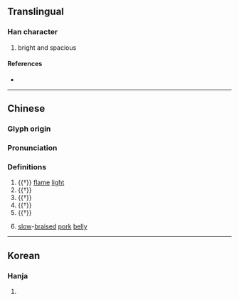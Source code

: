 {{also|𤆓}}
{{character info}}
==Translingual==

===Han character===
{{Han char|rn=86|rad=火|as=15|sn=19|four=90886|canj=FITC|ids=⿰火廣}}

# bright and spacious

====References====
* {{Han ref|kx=0686.240|dkj=19548|dj=1099.100|hdz=32243.130|uh=720C|ud=29196|bh=F269|bd=62057}}

----

==Chinese==
{{zh-forms|s=𤆓}}

===Glyph origin===
{{Han etym}}

===Pronunciation===
{{zh-pron
|m=huàng,kuàng
|mc=y
|oc=y
|cat=v
}}

===Definitions===
{{zh-hanzi}}

# {{†}} [[flame]] [[light]]
# {{†}} {{zh-alt-form|晃}}
# {{†}} {{zh-alt-form|熀}}
# {{†}} {{zh-alt-form|曠}}
# {{†}} {{zh-used|爌炾}}
# {{lb|zh|[[Taiwan]]}} {{zh-div|肉}} [[slow]]-[[braised]] [[pork]] [[belly]]

----

==Korean==

===Hanja===
{{ko-hanja|hangeul=광|eumhun=|rv=gwang|mr=kwang|y=kwang}}

# {{rfdef|ko|sort=火15}}